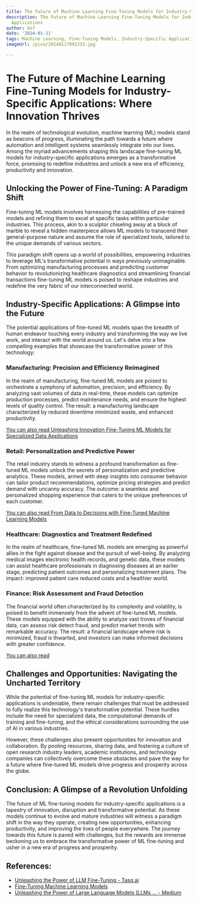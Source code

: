 ```yaml
---
title: The Future of Machine Learning Fine-Tuning Models for Industry-Specific Applications
description: The Future of Machine Learning Fine-Tuning Models for Industry-Specific
  Applications
author: Usf
date: '2024-01-11'
tags: Machine Learning, Fine-Tuning Models, Industry-Specific Applications
imageUrl: /pixa/20240117092333.jpg

---
```

# The Future of Machine Learning Fine-Tuning Models for Industry-Specific Applications: Where Innovation Thrives

In the realm  of technological evolution, machine learning (ML) models  stand as beacons of progress, illuminating the path  towards a  future where  automation and  intelligent  systems seamlessly integrate into our lives. Among the myriad  advancements shaping this landscape fine-tuning ML models for industry-specific applications emerges  as a transformative force, promising to redefine industries and  unlock a  new era  of efficiency, productivity and innovation.

## Unlocking the Power of Fine-Tuning: A Paradigm Shift

Fine-tuning ML models involves  harnessing the capabilities of pre-trained models and refining them to excel at specific tasks within  particular industries. This process,  akin to a sculptor chiseling away at a block of marble  to reveal a hidden masterpiece allows  ML models to transcend their general-purpose nature and assume the role of specialized  tools, tailored to the unique demands of various sectors.

This paradigm  shift opens up a world of possibilities, empowering industries to leverage ML's transformative  potential in  ways previously unimaginable. From optimizing manufacturing processes and predicting customer behavior to revolutionizing healthcare diagnostics and streamlining financial transactions fine-tuning ML models is poised to reshape industries and redefine the  very fabric of our interconnected world.

## Industry-Specific Applications: A Glimpse into the Future

The  potential applications  of fine-tuned ML  models span the breadth of human endeavor touching every industry and transforming the way we live work, and interact with the world around us. Let's  delve into a few compelling examples that  showcase the transformative power of this technology:

### Manufacturing: Precision and Efficiency Reimagined

In the realm of  manufacturing, fine-tuned  ML models are poised to orchestrate  a symphony of  automation, precision, and efficiency. By analyzing vast volumes of data in real-time, these models can optimize production processes, predict  maintenance  needs, and ensure the highest levels of quality control. The result: a manufacturing landscape characterized by  reduced downtime minimized waste, and enhanced  productivity.

[You can also read Unleashing  Innovation Fine-Tuning ML Models for Specialized Data Applications](Unleashing%20Innovation%20Fine-Tuning%20ML%20Models%20for%20Specialized%20Data%20Applications)


### Retail: Personalization and Predictive Power

The retail industry stands to witness  a profound transformation as fine-tuned ML  models  unlock the secrets  of personalization and predictive analytics. These models, armed with deep insights into consumer behavior can tailor product recommendations, optimize  pricing strategies and predict demand  with uncanny accuracy.  The outcome: a seamless and personalized shopping experience  that caters to  the  unique preferences of each customer.

[You can also  read From Data to Decisions with Fine-Tuned Machine Learning Models](From%20Data%20to%20Decisions%20with%20Fine-Tuned%20Machine%20Learning%20Models)


### Healthcare: Diagnostics and  Treatment Redefined

In the realm of healthcare,  fine-tuned ML models are emerging as powerful allies in the fight against disease and the pursuit  of well-being. By analyzing medical images electronic health records, and genetic data, these models can assist healthcare professionals in diagnosing diseases at an earlier stage, predicting patient outcomes and personalizing  treatment plans. The impact: improved patient care reduced costs and a healthier world.

### Finance: Risk Assessment and Fraud Detection

The financial world often characterized by its complexity and volatility, is poised to benefit immensely from the advent of fine-tuned ML models. These models equipped with the ability to analyze vast troves of financial  data,  can  assess risk detect fraud,  and predict market  trends with remarkable accuracy. The result: a financial landscape where risk is minimized,  fraud is  thwarted, and investors can  make informed decisions with greater confidence.

[You  can  also read ]()


##  Challenges and Opportunities: Navigating the Uncharted Territory

While the  potential of fine-tuning ML models for industry-specific applications is undeniable, there remain challenges that must be addressed to fully realize this  technology's transformative potential.  These hurdles include the need for specialized data, the computational demands of training and fine-tuning, and the ethical considerations surrounding the use of AI in various industries.

However, these challenges also present opportunities for innovation  and collaboration. By  pooling resources, sharing data, and fostering a culture of open research industry leaders, academic  institutions, and technology companies can collectively overcome these obstacles and pave the way for a future where fine-tuned ML models drive progress and prosperity across the globe.

## Conclusion: A Glimpse of a Revolution Unfolding

The future of ML fine-tuning  models for industry-specific applications is a tapestry of innovation, disruption and transformative potential. As these models continue to evolve and mature industries will witness a paradigm shift in the way they operate, creating new opportunities, enhancing productivity, and improving the lives of people everywhere. The journey towards this  future is paved  with challenges, but the rewards are immense beckoning us to embrace the transformative power of  ML fine-tuning and usher in a  new era of  progress and prosperity.

## References:
- [Unleashing the Power of LLM Fine-Tuning - Tasq.ai](https://www.tasq.ai/blog/unleashing-the-power-of-llm-fine-tuning/)
- [Fine-Tuning Machine Learning Models](https://medium.com/@said-rasidin/hyperparameter-mastery-unleashing-strategies-for-fine-tuning-your-models-c45205af129b)
- [Unleashing the Power of Large Language Models (LLMs ... - Medium](https://medium.com/@tam.tamanna18/unleashing-the-power-of-large-language-models-llms-for-advanced-ai-applications-07ee242d7471)
